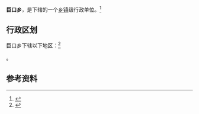 {{中国乡级行政区|35/07/02/200/000}}

'''巨口乡'''，是{{PRC admin/fullname|35/07/02/200/000|3}}下辖的一个[[乡镇|乡镇]]级行政单位。<ref>{{PRC admin/ref sgc|{{PRC admin/parent|35/07/02/200/000}}}}</ref>

== 行政区划 ==

巨口乡下辖以下地区：<ref>{{PRC admin/ref sgc|35/07/02/200/000}}</ref>

{{PRC admin/children|35/07/02/200/000}}。

== 参考资料 ==

{{reflist}}

{{行政区划小作品}}
{{PRC admin/navcat|35/07/02/200/000}}